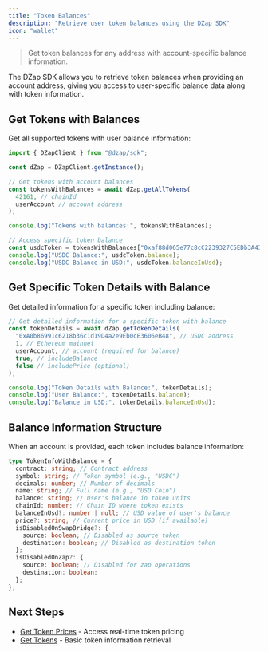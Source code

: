 ```yaml
---
title: "Token Balances"
description: "Retrieve user token balances using the DZap SDK"
icon: "wallet"
---
```


> Get token balances for any address with account-specific balance information.

The DZap SDK allows you to retrieve token balances when providing an account address, giving you access to user-specific balance data along with token information.

## Get Tokens with Balances

Get all supported tokens with user balance information:

```typescript
import { DZapClient } from "@dzap/sdk";

const dZap = DZapClient.getInstance();

// Get tokens with account balances
const tokensWithBalances = await dZap.getAllTokens(
  42161, // chainId
  userAccount // account address
);

console.log("Tokens with balances:", tokensWithBalances);

// Access specific token balance
const usdcToken = tokensWithBalances["0xaf88d065e77c8cC2239327C5EDb3A432268e5831"];
console.log("USDC Balance:", usdcToken.balance);
console.log("USDC Balance in USD:", usdcToken.balanceInUsd);
```

## Get Specific Token Details with Balance

Get detailed information for a specific token including balance:

```typescript
// Get detailed information for a specific token with balance
const tokenDetails = await dZap.getTokenDetails(
  "0xA0b86991c6218b36c1d19D4a2e9Eb0cE3606eB48", // USDC address
  1, // Ethereum mainnet
  userAccount, // account (required for balance)
  true, // includeBalance
  false // includePrice (optional)
);

console.log("Token Details with Balance:", tokenDetails);
console.log("User Balance:", tokenDetails.balance);
console.log("Balance in USD:", tokenDetails.balanceInUsd);
```

## Balance Information Structure

When an account is provided, each token includes balance information:

```typescript
type TokenInfoWithBalance = {
  contract: string; // Contract address
  symbol: string; // Token symbol (e.g., "USDC")
  decimals: number; // Number of decimals
  name: string; // Full name (e.g., "USD Coin")
  balance: string; // User's balance in token units
  chainId: number; // Chain ID where token exists
  balanceInUsd?: number | null; // USD value of user's balance
  price?: string; // Current price in USD (if available)
  isDisabledOnSwapBridge?: {
    source: boolean; // Disabled as source token
    destination: boolean; // Disabled as destination token
  };
  isDisabledOnZap?: {
    source: boolean; // Disabled for zap operations
    destination: boolean;
  };
};
```

## Next Steps

- [Get Token Prices](/sdk/tokens/token-prices) - Access real-time token pricing
- [Get Tokens](/sdk/tokens/get-tokens) - Basic token information retrieval
